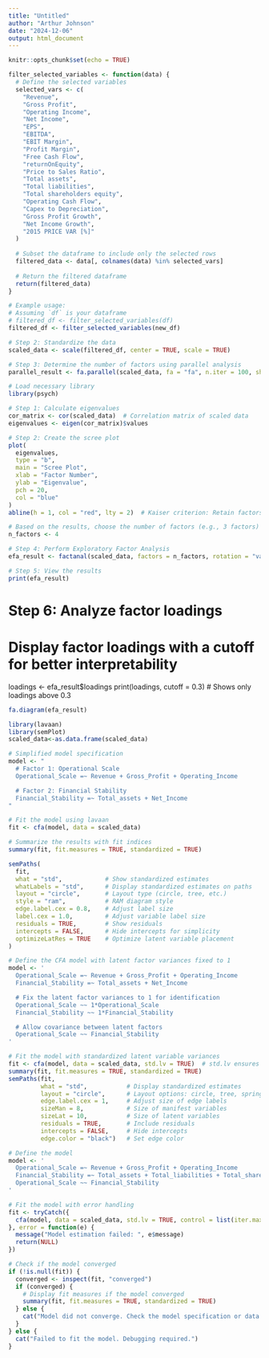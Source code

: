 ```yaml
---
title: "Untitled"
author: "Arthur Johnson"
date: "2024-12-06"
output: html_document
---
```


```r
knitr::opts_chunk$set(echo = TRUE)
```

```r
filter_selected_variables <- function(data) {
  # Define the selected variables
  selected_vars <- c(
    "Revenue",
    "Gross Profit",
    "Operating Income",
    "Net Income",
    "EPS",
    "EBITDA",
    "EBIT Margin",
    "Profit Margin",
    "Free Cash Flow",
    "returnOnEquity",
    "Price to Sales Ratio",
    "Total assets",
    "Total liabilities",
    "Total shareholders equity",
    "Operating Cash Flow",
    "Capex to Depreciation",
    "Gross Profit Growth",
    "Net Income Growth",
    "2015 PRICE VAR [%]"
  )
  
  # Subset the dataframe to include only the selected rows
  filtered_data <- data[, colnames(data) %in% selected_vars]
  
  # Return the filtered dataframe
  return(filtered_data)
}

# Example usage:
# Assuming `df` is your dataframe
# filtered_df <- filter_selected_variables(df)
filtered_df <- filter_selected_variables(new_df)

```


```r

# Step 2: Standardize the data
scaled_data <- scale(filtered_df, center = TRUE, scale = TRUE)

# Step 3: Determine the number of factors using parallel analysis
parallel_result <- fa.parallel(scaled_data, fa = "fa", n.iter = 100, show.legend = TRUE)
```
```r
# Load necessary library
library(psych)

# Step 1: Calculate eigenvalues
cor_matrix <- cor(scaled_data)  # Correlation matrix of scaled data
eigenvalues <- eigen(cor_matrix)$values

# Step 2: Create the scree plot
plot(
  eigenvalues, 
  type = "b", 
  main = "Scree Plot", 
  xlab = "Factor Number", 
  ylab = "Eigenvalue",
  pch = 20, 
  col = "blue"
)
abline(h = 1, col = "red", lty = 2)  # Kaiser criterion: Retain factors with eigenvalues > 1

```

```r
# Based on the results, choose the number of factors (e.g., 3 factors)
n_factors <- 4

# Step 4: Perform Exploratory Factor Analysis
efa_result <- factanal(scaled_data, factors = n_factors, rotation = "varimax")

# Step 5: View the results
print(efa_result)
```


# Step 6: Analyze factor loadings
# Display factor loadings with a cutoff for better interpretability
loadings <- efa_result$loadings
print(loadings, cutoff = 0.3) # Shows only loadings above 0.3
```r
fa.diagram(efa_result)
```




```r
library(lavaan)
library(semPlot)
scaled_data<-as.data.frame(scaled_data)

# Simplified model specification
model <- "
  # Factor 1: Operational Scale
  Operational_Scale =~ Revenue + Gross_Profit + Operating_Income

  # Factor 2: Financial Stability
  Financial_Stability =~ Total_assets + Net_Income
"

# Fit the model using lavaan
fit <- cfa(model, data = scaled_data)

# Summarize the results with fit indices
summary(fit, fit.measures = TRUE, standardized = TRUE)

semPaths(
  fit,
  what = "std",            # Show standardized estimates
  whatLabels = "std",      # Display standardized estimates on paths
  layout = "circle",       # Layout type (circle, tree, etc.)
  style = "ram",           # RAM diagram style
  edge.label.cex = 0.8,    # Adjust label size
  label.cex = 1.0,         # Adjust variable label size
  residuals = TRUE,        # Show residuals
  intercepts = FALSE,      # Hide intercepts for simplicity
  optimizeLatRes = TRUE    # Optimize latent variable placement
)
```

```r
# Define the CFA model with latent factor variances fixed to 1
model <- '
  Operational_Scale =~ Revenue + Gross_Profit + Operating_Income
  Financial_Stability =~ Total_assets + Net_Income

  # Fix the latent factor variances to 1 for identification
  Operational_Scale ~~ 1*Operational_Scale
  Financial_Stability ~~ 1*Financial_Stability

  # Allow covariance between latent factors
  Operational_Scale ~~ Financial_Stability
'

# Fit the model with standardized latent variable variances
fit <- cfa(model, data = scaled_data, std.lv = TRUE)  # std.lv ensures latent variances are 1
summary(fit, fit.measures = TRUE, standardized = TRUE)
semPaths(fit, 
         what = "std",           # Display standardized estimates
         layout = "circle",      # Layout options: circle, tree, spring
         edge.label.cex = 1,     # Adjust size of edge labels
         sizeMan = 8,            # Size of manifest variables
         sizeLat = 10,           # Size of latent variables
         residuals = TRUE,       # Include residuals
         intercepts = FALSE,     # Hide intercepts
         edge.color = "black")   # Set edge color
```


```r
# Define the model
model <- '
  Operational_Scale =~ Revenue + Gross_Profit + Operating_Income
  Financial_Stability =~ Total_assets + Total_liabilities + Total_shareholders_equity
  Operational_Scale ~~ Financial_Stability
'

# Fit the model with error handling
fit <- tryCatch({
  cfa(model, data = scaled_data, std.lv = TRUE, control = list(iter.max = 10000))
}, error = function(e) {
  message("Model estimation failed: ", e$message)
  return(NULL)
})

# Check if the model converged
if (!is.null(fit)) {
  converged <- inspect(fit, "converged")
  if (converged) {
    # Display fit measures if the model converged
    summary(fit, fit.measures = TRUE, standardized = TRUE)
  } else {
    cat("Model did not converge. Check the model specification or data.")
  }
} else {
  cat("Failed to fit the model. Debugging required.")
}

```